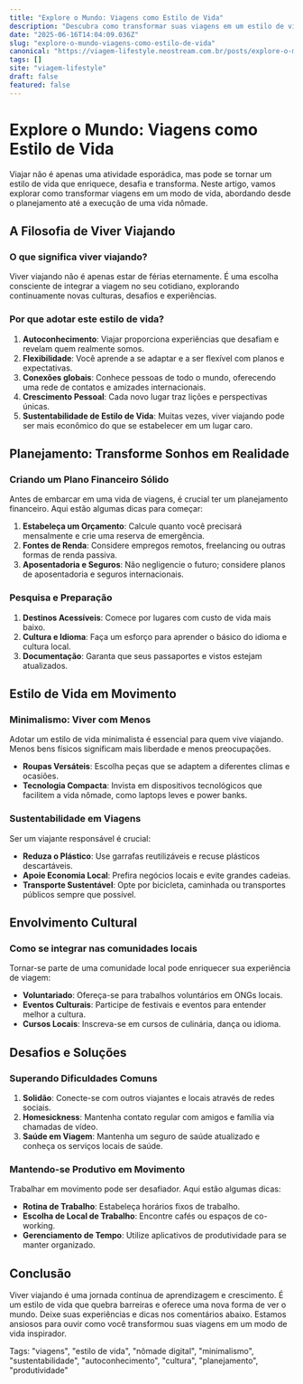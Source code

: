 ```yaml
---
title: "Explore o Mundo: Viagens como Estilo de Vida"
description: "Descubra como transformar suas viagens em um estilo de vida enriquecedor e sustentável com dicas, experiências e inspirações práticas."
date: "2025-06-16T14:04:09.036Z"
slug: "explore-o-mundo-viagens-como-estilo-de-vida"
canonical: "https://viagem-lifestyle.neostream.com.br/posts/explore-o-mundo-viagens-como-estilo-de-vida"
tags: []
site: "viagem-lifestyle"
draft: false
featured: false
---
```


# Explore o Mundo: Viagens como Estilo de Vida

Viajar não é apenas uma atividade esporádica, mas pode se tornar um estilo de vida que enriquece, desafia e transforma. Neste artigo, vamos explorar como transformar viagens em um modo de vida, abordando desde o planejamento até a execução de uma vida nômade.

## A Filosofia de Viver Viajando

### O que significa viver viajando?

Viver viajando não é apenas estar de férias eternamente. É uma escolha consciente de integrar a viagem no seu cotidiano, explorando continuamente novas culturas, desafios e experiências.

### Por que adotar este estilo de vida?

1. **Autoconhecimento**: Viajar proporciona experiências que desafiam e revelam quem realmente somos.
2. **Flexibilidade**: Você aprende a se adaptar e a ser flexível com planos e expectativas.
3. **Conexões globais**: Conhece pessoas de todo o mundo, oferecendo uma rede de contatos e amizades internacionais.
4. **Crescimento Pessoal**: Cada novo lugar traz lições e perspectivas únicas.
5. **Sustentabilidade de Estilo de Vida**: Muitas vezes, viver viajando pode ser mais econômico do que se estabelecer em um lugar caro.

## Planejamento: Transforme Sonhos em Realidade

### Criando um Plano Financeiro Sólido

Antes de embarcar em uma vida de viagens, é crucial ter um planejamento financeiro. Aqui estão algumas dicas para começar:

1. **Estabeleça um Orçamento**: Calcule quanto você precisará mensalmente e crie uma reserva de emergência.
2. **Fontes de Renda**: Considere empregos remotos, freelancing ou outras formas de renda passiva.
3. **Aposentadoria e Seguros**: Não negligencie o futuro; considere planos de aposentadoria e seguros internacionais.

### Pesquisa e Preparação

1. **Destinos Acessíveis**: Comece por lugares com custo de vida mais baixo.
2. **Cultura e Idioma**: Faça um esforço para aprender o básico do idioma e cultura local.
3. **Documentação**: Garanta que seus passaportes e vistos estejam atualizados.

## Estilo de Vida em Movimento

### Minimalismo: Viver com Menos

Adotar um estilo de vida minimalista é essencial para quem vive viajando. Menos bens físicos significam mais liberdade e menos preocupações.

- **Roupas Versáteis**: Escolha peças que se adaptem a diferentes climas e ocasiões.
- **Tecnologia Compacta**: Invista em dispositivos tecnológicos que facilitem a vida nômade, como laptops leves e power banks.

### Sustentabilidade em Viagens

Ser um viajante responsável é crucial:

- **Reduza o Plástico**: Use garrafas reutilizáveis e recuse plásticos descartáveis.
- **Apoie Economia Local**: Prefira negócios locais e evite grandes cadeias.
- **Transporte Sustentável**: Opte por bicicleta, caminhada ou transportes públicos sempre que possível.

## Envolvimento Cultural

### Como se integrar nas comunidades locais

Tornar-se parte de uma comunidade local pode enriquecer sua experiência de viagem:

- **Voluntariado**: Ofereça-se para trabalhos voluntários em ONGs locais.
- **Eventos Culturais**: Participe de festivais e eventos para entender melhor a cultura.
- **Cursos Locais**: Inscreva-se em cursos de culinária, dança ou idioma.

## Desafios e Soluções

### Superando Dificuldades Comuns

1. **Solidão**: Conecte-se com outros viajantes e locais através de redes sociais.
2. **Homesickness**: Mantenha contato regular com amigos e família via chamadas de vídeo.
3. **Saúde em Viagem**: Mantenha um seguro de saúde atualizado e conheça os serviços locais de saúde.

### Mantendo-se Produtivo em Movimento

Trabalhar em movimento pode ser desafiador. Aqui estão algumas dicas:

- **Rotina de Trabalho**: Estabeleça horários fixos de trabalho.
- **Escolha de Local de Trabalho**: Encontre cafés ou espaços de co-working.
- **Gerenciamento de Tempo**: Utilize aplicativos de produtividade para se manter organizado.

## Conclusão

Viver viajando é uma jornada contínua de aprendizagem e crescimento. É um estilo de vida que quebra barreiras e oferece uma nova forma de ver o mundo. Deixe suas experiências e dicas nos comentários abaixo. Estamos ansiosos para ouvir como você transformou suas viagens em um modo de vida inspirador.

Tags: "viagens", "estilo de vida", "nômade digital", "minimalismo", "sustentabilidade", "autoconhecimento", "cultura", "planejamento", "produtividade"